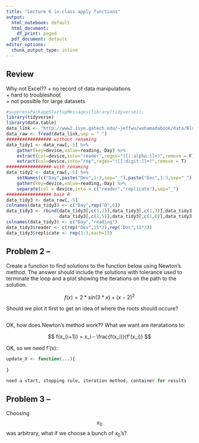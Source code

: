 ```yaml
---
title: "Lecture 6 in-class apply functions"
output:
  html_notebook: default
  html_document:
    df_print: paged
  pdf_document: default
editor_options:
  chunk_output_type: inline
---
```




## Review 

Why not Excel??
    + no record of data manipulations  
    + hard to troubleshoot  
    + not possible for large datasets  

```r
#suppressPackageStartupMessages(library(tidyverse));
library(tidyverse)
library(data.table)
data_link <- "http://www2.isye.gatech.edu/~jeffwu/wuhamadabook/data/BloodPressure.dat"
data_raw <- fread(data_link,sep = " ") 
################# without renaming
data_tidy1 <- data_raw[,-5] %>% 
    gather(key=device,value=reading,-Day) %>%
    extract(col=device,into="reader",regex="([[:alpha:]]+)",remove = F) %>% 
    extract(col=device,into="rep",regex="([[:digit:]]+)",remove = T)
################# with renaming
data_tidy2 <- data_raw[,-5] %>%
    setNames(c("Day",paste("Dev",1:3,sep="_"),paste("Doc",1:3,sep="_"))) %>%
    gather(key=device,value=reading,-Day) %>%
    separate(col = device,into = c("reader","replicate"),sep="_")
################# base R
data_tidy3 <- data_raw[,-5]
colnames(data_tidy3) <- c("Day",rep("D",6))
data_tidy3 <- rbind(data_tidy3[,c(1,2)],data_tidy3[,c(1,3)],data_tidy3[,c(1,4)],
                    data_tidy3[,c(1,5)],data_tidy3[,c(1,6)],data_tidy3[,c(1,7)])
colnames(data_tidy3) <- c("Day","reading")
data_tidy3$reader <- c(rep("Dev",15*3),rep("Doc",15*3))
data_tidy3$replicate <- rep(1:3,each=15)
```


## Problem 2 --

Create a function to find solutions to the function below using Newton's method.  The answer should include the solutions with tolerance used to terminate the loop and a plot showing the iterations on the path to the solution.

$$
f(x) = 2*sin(3*x)+(x-2)^2
$$

Should we plot it first to get an idea of where the roots should occure?
```r

```

OK, how does Newton's method work??  What we want are iteratations to:

$$
f(x_{i+1}) = x_i - \frac{f(x_i)}{f'(x_i)}  
$$

OK, so we need f'(x): 

```r

update_X <- function(...){
    
}

need a start, stopping rule, iteration method, container for results
```

## Problem 3 --

Choosing $$x_0$$ was arbitrary, what if we choose a bunch of $x_0$'s?


```r


```
